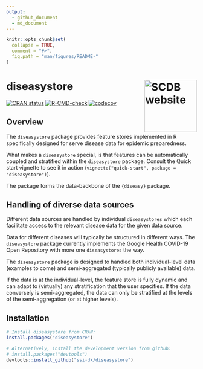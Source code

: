 ```yaml
---
output:
  - github_document
  - md_document
---
```


<!-- README.md is generated from README.Rmd. Please edit that file. -->

```r
knitr::opts_chunk$set(
  collapse = TRUE,
  comment = "#>",
  fig.path = "man/figures/README-"
)
```

# diseasystore <a href="https://ssi-dk.github.io/diseasystore/"><img src="man/figures/logo.png" alt="SCDB website" align="right" height="138"/></a>

<!-- badges: start -->

[![CRAN status](https://www.r-pkg.org/badges/version/diseasystore)](https://CRAN.R-project.org/package=diseasystore)
[![R-CMD-check](https://github.com/ssi-dk/diseasystore/actions/workflows/R-CMD-check.yaml/badge.svg)](https://github.com/ssi-dk/diseasystore/actions/workflows/R-CMD-check.yaml)
[![codecov](https://codecov.io/gh/ssi-dk/diseasystore/branch/main/graph/badge.svg)](https://app.codecov.io/gh/ssi-dk/diseasystore)

<!-- badges: end -->

## Overview

The `diseasystore` package provides feature stores implemented in R specifically designed for serve disease data for epidemic preparedness.

What makes a `diseasystore` special, is that features can be automatically coupled and stratified within the `diseasystore` package. Consult the Quick start vignette to see it in action (`vignette("quick-start", package = "diseasystore")`).

The package forms the data-backbone of the `{diseasy}` package.

## Handling of diverse data sources
Different data sources are handled by individual `diseasystores` which each facilitate access to the relevant disease data for the given data source.

Data for different diseases will typically be structured in different ways. The `diseasystore` package currently implements the Google Health COVID-19 Open Repository with more one `diseasystores` the way.

The `diseasystore` package is designed to handled both individual-level data (examples to come) and semi-aggregated (typically publicly available) data.

If the data is at the individual-level, the feature store is fully dynamic and can adapt to (virtually) any stratification that the user specifies.
If the data conversely is semi-aggregated, the data can only be stratified at the levels of the semi-aggregation (or at higher levels).

## Installation

```r
# Install diseasystore from CRAN:
install.packages("diseasystore")

# Alternatively, install the development version from github:
# install.packages("devtools")
devtools::install_github("ssi-dk/diseasystore")
```
